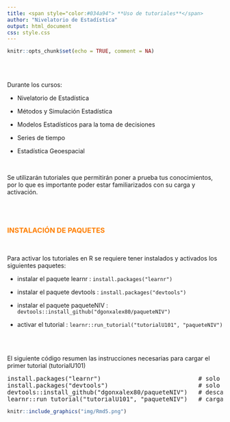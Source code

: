 ```yaml
---
title: <span style="color:#034a94"> **Uso de tutoriales**</span>
author: "Nivelatorio de Estadística"
output: html_document
css: style.css
---
```


```r
knitr::opts_chunk$set(echo = TRUE, comment = NA)
```

<br/><br/>

Durante los cursos:

* Nivelatorio de Estadística

* Métodos y Simulación Estadística

* Modelos Estadísticos para la toma de decisiones

* Series de tiempo 

* Estadística Geoespacial

<br/>

Se utilizarán tutoriales que permitirán poner a prueba tus conocimientos, por lo que es importante poder estar familiarizados con su carga y activación.



<br/><br/>

### <span style="color:#FF7F00">**INSTALACIÓN DE PAQUETES**</span>

<br/>

Para activar los tutoriales en R se requiere tener instalados  y activados los siguientes paquetes: 

* instalar el paquete learnr   : `install.packages("learnr")` 

* instalar el paquete devtools : `install.packages("devtools")` 

* instalar el paquete paqueteNIV : `devtools::install_github("dgonxalex80/paqueteNIV")`

* activar el tutorial : `learnr::run_tutorial("tutorialU101", "paqueteNIV")`

<br/><br/>

El siguiente código resumen las instrucciones necesarias para cargar el primer tutorial (tutorialU101)

<pre>
install.packages("learnr")                           # solo una vez
install.packages("devtools")                         # solo una vez
devtools::install_github("dgonxalex80/paqueteNIV")   # descarga paquete nivelatorioEST
learnr::run_tutorial("tutorialU101", "paqueteNIV")   # carga tutorial 1
</pre>


```r
knitr::include_graphics("img/Rmd5.png")
```
